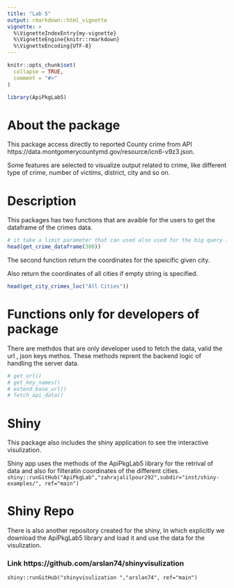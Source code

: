```yaml
---
title: "Lab 5"
output: rmarkdown::html_vignette
vignette: >
  %\VignetteIndexEntry{my-vignette}
  %\VignetteEngine{knitr::rmarkdown}
  %\VignetteEncoding{UTF-8}
---
```


```r
knitr::opts_chunk$set(
  collapse = TRUE,
  comment = "#>"
)
```

```r
library(ApiPkgLab5)
```
# About the package
This package access directly to reported County crime  from API https://data.montgomerycountymd.gov/resource/icn6-v9z3.json. 

Some features are selected to visualize output related to crime, like different type of crime, number of victims, district, city and so on.

# Description

This packages has two functions that are avaible for the users to get the dataframe of the crimes data.

```r
# it take a limit parameter that can used also used for the big query like 200 obersvation.
head(get_crime_dataframe(300))
```

The second function return the coordinates for the speicific given city.

Also return the coordinates of all cities if empty string is specified.
```r
head(get_city_crimes_loc("All Cities"))
```

# Functions only for developers of package

There are methdos that are only developer used to fetch the data, valid the url , json keys methos. These methods reprent the backend logic of handling the server data.

```r
# get_url()
# get_key_names()
# extend_base_url()
# fetch_api_data()
```

# Shiny
This package also includes the shiny application to see the interactive visulization.

Shiny app uses the methods of the ApiPkgLab5 library for the retrival of data and also for filteratin coordinates of the different cities.
`
shiny::runGitHub("ApiPkgLab","zahrajalilpour292",subdir="inst/shiny-examples/", ref="main")
`

# Shiny Repo

There is also another repository created for the shiny, In which explicitly we download the ApiPkgLab5 library and load it and use the data for the visulization.

### Link https://github.com/arslan74/shinyvisulization

`
shiny::runGitHub("shinyvisulization ","arslan74", ref="main")
`
